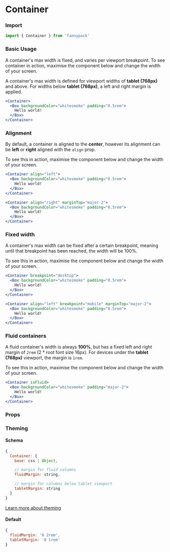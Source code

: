
# Container

### Import

```jsx
import { Container } from 'fannypack'
```

### Basic Usage

A container's max width is fixed, and varies per viewport breakpoint. To see container in action, maximise the component below and change the width of your screen.

A container's max width is defined for viewport widths of **tablet (768px)** and above. For widths below **tablet (768px)**, a left and right margin is applied.

```.jsx
<Container>
  <Box backgroundColor="whitesmoke" padding="0.5rem">
    Hello world!
  </Box>
</Container>
```

### Alignment

By default, a container is aligned to the **center**, however its alignment can be **left** or **right** aligned with the `align` prop.

To see this in action, maximise the component below and change the width of your screen.

```.jsx
<Container align="left">
  <Box backgroundColor="whitesmoke" padding="0.5rem">
    Hello world!
  </Box>
</Container>

<Container align="right" marginTop="major-2">
  <Box backgroundColor="whitesmoke" padding="0.5rem">
    Hello world!
  </Box>
</Container>
```

### Fixed width

A container's max width can be fixed after a certain breakpoint, meaning until that breakpoint has been reached, the width will be 100%.

To see this in action, maximise the component below and change the width of your screen.

```.jsx
<Container breakpoint="desktop">
  <Box backgroundColor="whitesmoke" padding="0.5rem">
    Hello world!
  </Box>
</Container>

<Container align="left" breakpoint="mobile" marginTop="major-2">
  <Box backgroundColor="whitesmoke" padding="0.5rem">
    Hello world!
  </Box>
</Container>
```

### Fluid containers

A fluid container's width is always **100%**, but has a fixed left and right margin of `2rem` (2 \* root font size 16px). For devices under the **tablet (768px)** viewport, the margin is `1rem`.

To see this in action, maximise the component below and change the width of your screen.

```.jsx
<Container isFluid>
  <Box backgroundColor="whitesmoke" padding="major-2">
    Hello world!
  </Box>
</Container>
```

### Props

<PropsTable component={Container} />

### Theming

#### Schema

```jsx
{
  Container: {
    base: css | Object,

    // margin for fluid columns
    fluidMargin: string,

    // margin for columns below tablet viewport
    tabletMargin: string
  }
}
```

[Learn more about theming](/styling#theming)

#### Default

```jsx
{
  fluidMargin: '0 2rem',
  tabletMargin: '0 1rem'
}
```
